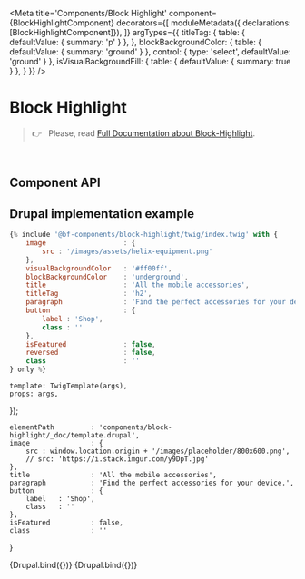 
<Meta
    title='Components/Block Highlight'
    component={BlockHighlightComponent}
    decorators={[
        moduleMetadata({ declarations: [BlockHighlightComponent]}),
    ]}
    argTypes={{
        titleTag: {
            table: { defaultValue: { summary: 'p' } },
        },
        blockBackgroundColor: {
            table: { defaultValue: { summary: 'ground' } },
            control: {
                type: 'select',
                defaultValue: 'ground'
            }
        },
        isVisualBackgroundFill: {
            table: { defaultValue: { summary: true } },
        }
    }}
/>

# Block Highlight

> 👉 &nbsp; Please, read [Full Documentation about Block-Highlight](https://zeroheight.com/79f1d3365/p/688590-block-highlight).

<br/>

## Component API

<ArgsTable of={BlockHighlightComponent} />



## Drupal implementation example

```jsx
{% include '@bf-components/block-highlight/twig/index.twig' with {
    image                   : {
        src : '/images/assets/helix-equipment.png'
    },
    visualBackgroundColor   : '#ff00ff',
    blockBackgroundColor    : 'underground',
    title                   : 'All the mobile accessories',
    titleTag                : 'h2',
    paragraph               : 'Find the perfect accessories for your device.',
    button                  : {
        label : 'Shop',
        class : ''
    },
    isFeatured              : false,
    reversed                : false,
    class                   : ''
} only %}
```


    template: TwigTemplate(args),
    props: args,
});

    elementPath         : 'components/block-highlight/_doc/template.drupal',
    image               : {
        src : window.location.origin + '/images/placeholder/800x600.png',
        // src: 'https://i.stack.imgur.com/y9DpT.jpg'
    },
    title               : 'All the mobile accessories',
    paragraph           : 'Find the perfect accessories for your device.',
    button              : {
        label   : 'Shop',
        class   : ''
    },
    isFeatured          : false,
    class               : ''
}

<Canvas withSource='none'>
    <Story
        name='Drupal'
        height='800px'
        args={{
            ...commonProps
        }}
    >
        {Drupal.bind({})}
    </Story>
</Canvas>


<Canvas withSource='none'>
    <Story
        name='Drupal - Usage example'
        height='800px'
        parameters={{ options: { showPanel: false } }}
        args={{
            ...commonProps,
            image: null,
        }}
    >
        {Drupal.bind({})}
    </Story>
</Canvas>